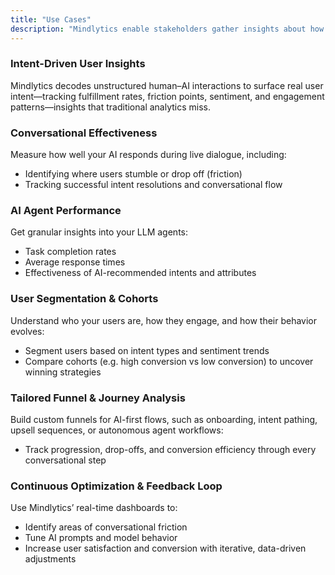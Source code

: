 ```yaml
---
title: "Use Cases"
description: "Mindlytics enable stakeholders gather insights about how users and AI engage. Mindlytics is designed for LLM-powered chatbots and virtual assistants, Autonomous agents and task-focused AI apps, AI-driven customer support, sales agents, and personalization engines."
---
```


### **Intent-Driven User Insights**

Mindlytics decodes unstructured human–AI interactions to surface real user intent—tracking fulfillment rates, friction points, sentiment, and engagement patterns—insights that traditional analytics miss.

### **Conversational Effectiveness**

Measure how well your AI responds during live dialogue, including:

- Identifying where users stumble or drop off (friction)
- Tracking successful intent resolutions and conversational flow

### **AI Agent Performance**

Get granular insights into your LLM agents:

- Task completion rates
- Average response times
- Effectiveness of AI-recommended intents and attributes

### **User Segmentation & Cohorts**

Understand who your users are, how they engage, and how their behavior evolves:

- Segment users based on intent types and sentiment trends
- Compare cohorts (e.g. high conversion vs low conversion) to uncover winning strategies

### **Tailored Funnel & Journey Analysis**

Build custom funnels for AI-first flows, such as onboarding, intent pathing, upsell sequences, or autonomous agent workflows:

- Track progression, drop-offs, and conversion efficiency through every conversational step

### **Continuous Optimization & Feedback Loop**

Use Mindlytics’ real-time dashboards to:

- Identify areas of conversational friction
- Tune AI prompts and model behavior
- Increase user satisfaction and conversion with iterative, data-driven adjustments